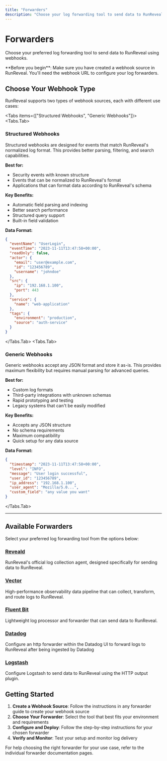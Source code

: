 ```yaml
---
title: "Forwarders"
description: "Choose your log forwarding tool to send data to RunReveal"
---
```



# Forwarders

Choose your preferred log forwarding tool to send data to RunReveal using webhooks.

<Callout type="info">
**Before you begin**: Make sure you have created a webhook source in RunReveal. You'll need the webhook URL to configure your log forwarders.
</Callout>

## Choose Your Webhook Type

RunReveal supports two types of webhook sources, each with different use cases:

<Tabs items={["Structured Webhooks", "Generic Webhooks"]}>
<Tabs.Tab>

### Structured Webhooks

Structured webhooks are designed for events that match RunReveal's normalized log format. This provides better parsing, filtering, and search capabilities.

**Best for:**
- Security events with known structure
- Events that can be normalized to RunReveal's format
- Applications that can format data according to RunReveal's schema

**Key Benefits:**
- Automatic field parsing and indexing
- Better search performance
- Structured query support
- Built-in field validation

**Data Format:**
```json
{
  "eventName": "UserLogin",
  "eventTime": "2023-11-11T13:47:58+00:00",
  "readOnly": false,
  "actor": {
    "email": "user@example.com",
    "id": "123456789",
    "username": "johndoe"
  },
  "src": {
    "ip": "192.168.1.100",
    "port": 443
  },
  "service": {
    "name": "web-application"
  },
  "tags": {
    "environment": "production",
    "source": "auth-service"
  }
}
```

</Tabs.Tab>
<Tabs.Tab>

### Generic Webhooks

Generic webhooks accept any JSON format and store it as-is. This provides maximum flexibility but requires manual parsing for advanced queries.

**Best for:**
- Custom log formats
- Third-party integrations with unknown schemas
- Rapid prototyping and testing
- Legacy systems that can't be easily modified

**Key Benefits:**
- Accepts any JSON structure
- No schema requirements
- Maximum compatibility
- Quick setup for any data source

**Data Format:**
```json
{
  "timestamp": "2023-11-11T13:47:58+00:00",
  "level": "INFO",
  "message": "User login successful",
  "user_id": "123456789",
  "ip_address": "192.168.1.100",
  "user_agent": "Mozilla/5.0...",
  "custom_field": "any value you want"
}
```

</Tabs.Tab>
</Tabs>

---

## Available Forwarders

Select your preferred log forwarding tool from the options below:

### [Reveald](/sources/forwarders/reveald)
RunReveal's official log collection agent, designed specifically for sending data to RunReveal.

### [Vector](/sources/forwarders/vector)
High-performance observability data pipeline that can collect, transform, and route logs to RunReveal.

### [Fluent Bit](/sources/forwarders/fluent-bit)
Lightweight log processor and forwarder that can send data to RunReveal.

### [Datadog](/sources/forwarders/datadog-forwarder)
Configure an http forwarder within the Datadog UI to forward logs to RunReveal after being ingested by Datadog

### [Logstash](/sources/forwarders/logstash)
Configure Logstash to send data to RunReveal using the HTTP output plugin.

## Getting Started

1. **Create a Webhook Source**: Follow the instructions in any forwarder guide to create your webhook source
2. **Choose Your Forwarder**: Select the tool that best fits your environment and requirements
3. **Configure and Deploy**: Follow the step-by-step instructions for your chosen forwarder
4. **Verify and Monitor**: Test your setup and monitor log delivery

For help choosing the right forwarder for your use case, refer to the individual forwarder documentation pages.
